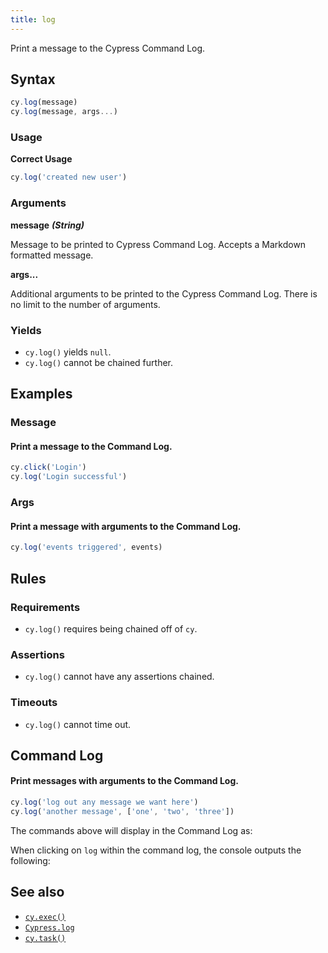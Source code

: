 ```yaml
---
title: log
---
```


Print a message to the Cypress Command Log.

## Syntax

```javascript
cy.log(message)
cy.log(message, args...)
```

### Usage

**<Icon name="check-circle" color="green"></Icon> Correct Usage**

```javascript
cy.log('created new user')
```

### Arguments

**<Icon name="angle-right"></Icon> message** **_(String)_**

Message to be printed to Cypress Command Log. Accepts a Markdown formatted
message.

**<Icon name="angle-right"></Icon> args...**

Additional arguments to be printed to the Cypress Command Log. There is no limit
to the number of arguments.

### Yields [<Icon name="question-circle"/>](/guides/core-concepts/introduction-to-cypress#Subject-Management)

- `cy.log()` yields `null`.</li><li>`cy.log()` cannot be chained
further.

## Examples

### Message

#### Print a message to the Command Log.

```javascript
cy.click('Login')
cy.log('Login successful')
```

### Args

#### Print a message with arguments to the Command Log.

```javascript
cy.log('events triggered', events)
```

## Rules

### Requirements [<Icon name="question-circle"/>](/guides/core-concepts/introduction-to-cypress#Chains-of-Commands)

- `cy.log()` requires being chained off of `cy`.

### Assertions [<Icon name="question-circle"/>](/guides/core-concepts/introduction-to-cypress#Assertions)

- `cy.log()` cannot have any assertions chained.

### Timeouts [<Icon name="question-circle"/>](/guides/core-concepts/introduction-to-cypress#Timeouts)

- `cy.log()` cannot time out.

## Command Log

#### Print messages with arguments to the Command Log.

```javascript
cy.log('log out any message we want here')
cy.log('another message', ['one', 'two', 'three'])
```

The commands above will display in the Command Log as:

<DocsImage src="/img/api/log/custom-command-log-with-any-message.png" alt="Command Log log" ></DocsImage>

When clicking on `log` within the command log, the console outputs the
following:

<DocsImage src="/img/api/log/console-shows-logs-message-and-any-arguments.png" alt="Console Log log" ></DocsImage>

## See also

- [`cy.exec()`](/api/commands/exec)
- [`Cypress.log`](/api/cypress-api/cypress-log)
- [`cy.task()`](/api/commands/task)

